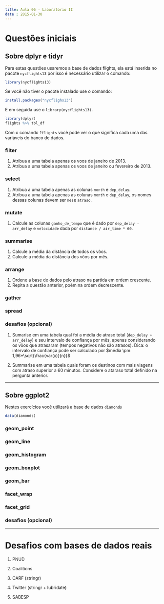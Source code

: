 ```yaml
---
title: Aula 06 - Laboratório II
date : 2015-01-30
--- 
```


# Questões iniciais

## Sobre dplyr e tidyr

Para estas questões usaremos a base de dados flights, ela está inserida no pacote `nycflights13` por isso é necessário utilizar o comando:

```r
library(nycflights13)
```

Se você não tiver o pacote instalado use o comando:

```r
install.packages("nycflighs13")
```

E em seguida use o `library(nycflights13)`.

```r
library(dplyr)
flights %>% tbl_df
```

Com o comando `?flights` você pode ver o que significa cada uma das variáveis do banco de dados.

### filter

1. Atribua a uma tabela apenas os voos de janeiro de 2013.
2. Atribua a uma tabela apenas os voos de janeiro ou fevereiro de 2013.

### select

1. Atribua a uma tabela apenas as colunas `month` e `dep_delay`.
2. Atribua a uma tabela apenas as colunas `month` e `dep_delay`, os nomes dessas colunas devem ser `mes`e `atraso`.

### mutate

1. Calcule as colunas `ganho_de_tempo` que é dado por `dep_delay - arr_delay` e `velocidade` dada por `distance / air_time * 60`.

### summarise

1. Calcule a média da distância de todos os vôos.
2. Calcule a média da distância dos vôos por mês.

### arrange

1. Ordene a base de dados pelo atraso na partida em ordem crescente.
2. Repita a questão anterior, poém na ordem decrescente.

### gather

### spread

### desafios (opcional)

1. Sumarise em uma tabela qual foi a média de atraso total (`dep_delay + arr_delay`) e seu intervalo de confiança por mês, apenas considerando os vôos que atrasaram (tempos negativos não são atrasos).
Dica: o intervalo de confiança pode ser calculado por $média \pm 1,96*\sqrt{\frac{var(x)}{n}}$

2. Summarise em uma tabela quais foram os destinos com mais viagens com atraso superior a 60 minutos. Considere o ataraso total definido na pergunta anterior.

---

## Sobre ggplot2

Nestes exercícios você utilizará a base de dados `diamonds`

```r
data(diamonds)
```

### geom_point

### geom_line

### geom_histogram

### geom_boxplot

### geom_bar

### facet_wrap

### facet_grid

### desafios (opcional)

---

# Desafios com bases de dados reais

1. PNUD

2. Coalitions

3. CARF (stringr)

4. Twitter (stringr + lubridate)

5. SABESP


